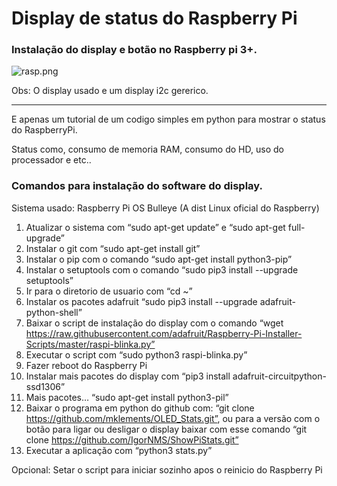 # Display de status do Raspberry Pi

### Instalação do display e botão no Raspberry pi 3+.

![rasp.png](img/rasp.png)

Obs: O display usado e um display i2c gererico.

---

E apenas um tutorial de um codigo simples em python para mostrar o status do RaspberryPi.

Status como, consumo de memoria RAM, consumo do HD, uso do processador e etc..

### Comandos para instalação do software do display.

Sistema usado: Raspberry Pi OS Bulleye (A dist Linux oficial do Raspberry)

1. Atualizar o sistema com “sudo apt-get update” e “sudo apt-get full-upgrade”
2. Instalar o git com “sudo apt-get install git”
3. Instalar o pip com o comando “sudo apt-get install python3-pip”
4. Instalar o setuptools com o comando “sudo pip3 install --upgrade setuptools”
5. Ir para o diretorio de usuario com “cd ~”
6. Instalar os pacotes adafruit “sudo pip3 install --upgrade adafruit-python-shell”
7. Baixar o script de instalação do display com o comando “wget https://raw.githubusercontent.com/adafruit/Raspberry-Pi-Installer-Scripts/master/raspi-blinka.py”
8. Executar o script com “sudo python3 raspi-blinka.py”
9. Fazer reboot do Raspberry Pi
10. Instalar mais pacotes do display com “pip3 install adafruit-circuitpython-ssd1306”
11. Mais pacotes… “sudo apt-get install python3-pil”
12. Baixar o programa em python do github com: “git clone https://github.com/mklements/OLED_Stats.git”, ou para a versão com o botão para ligar ou desligar o display baixar com esse comando “git clone https://github.com/IgorNMS/ShowPiStats.git”
13. Executar a aplicação com “python3 stats.py”

Opcional: Setar o script para iniciar sozinho apos o reinicio do Raspberry Pi
